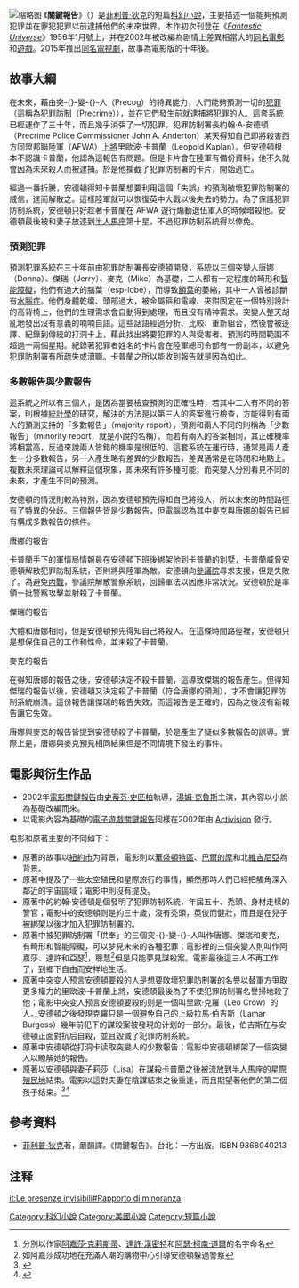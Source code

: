 {{Link style|time=2015-12-12T06:12:16+00:00}}
{{about|[[菲利普·狄克|菲利普·狄克]]的短篇小說|其改編電影|關鍵報告 (电影)|其改編遊戲|關鍵報告 (電子遊戲)|電視劇|關鍵報告 (電視劇)}}
{{noteTA
|G1=Movie
|G2=Show
}}
[[File:Fantastic_universe_195601.jpg|缩略图]]
《'''關鍵報告'''》（{{lang-en|'''''The Minority Report'''''}}）是[[菲利普·狄克|菲利普·狄克]]的短篇[[科幻小說|科幻小說]]，主要描述一個能夠預測犯罪並在罪犯犯罪以前逮捕他們的未來世界。本作初次刊登在《''[[:en:Fantastic_Universe|Fantastic Universe]]''》1956年1月號上，并在2002年被改編為剧情上差異相當大的[[少数派报告_(电影)|同名電影]]和[[關鍵報告_(電子遊戲)|遊戲]]。2015年推出[[關鍵報告_(電視劇)|同名電視劇]]，故事為電影版的十年後。

==故事大綱==
在未來，藉由突-{}-變-{}-人（Precog）的特異能力，人們能夠預測一切的[[犯罪|犯罪]]（這稱為犯罪防制（Precrime）），並在它們發生前就逮捕將犯罪的人。這套系統已經運作了三十年，而且幾乎消弭了一切犯罪。犯罪防制署長約翰‧A‧安德頓（Precrime Police Commissioner John A. Anderton）某天得知自己即將殺害西方同盟邦聯陸軍（AFWA）[[上將|上將]]里歐波‧卡普蘭（Leopold Kaplan）。但安德頓根本不認識卡普蘭，他認為這報告有問題。但是卡片會在陸軍有備份資料，他不久就會因為未來殺人而被逮捕。於是他攔截了犯罪防制署的卡片，開始逃亡。

經過一番折騰，安德頓得知卡普蘭想要利用這個「失誤」的預測破壞犯罪防制署的威信，進而解散之。這樣陸軍就可以恢復英中大戰以後失去的勢力。為了保護犯罪防制系統，安德頓只好趁著卡普蘭在 AFWA 遊行煽動退伍軍人的時候暗殺他。安德頓最後被和妻子放逐到[[半人馬座|半人馬座]]第十星，不過犯罪防制系統得以倖免。

===預測犯罪===
預測犯罪系統在三十年前由犯罪防制署長安德頓開發，系統以三個突變人唐娜（Donna）、傑瑞（Jerry）、麥克（Mike）為基礎，三人都有一定程度的畸形和[[智能障礙|智能障礙]]，他們有過大的腦葉（esp-lobe），而導致[[額葉|額葉]]的萎縮，其中一人曾被診斷有[[腦水腫|水腦症]]。他們身體乾癟、頭部過大，被金屬箍和電線、夾鉗固定在一個特別設計的高背椅上，他們的生理需求會自動得到處理，而且沒有精神需求。突變人整天胡亂地發出沒有意義的喃喃自語。這些話語經過分析、比較、重新組合，然後會被迻譯、紀錄到傳統的打洞卡上，藉此找出將要犯罪的人與受害者。預測的時間範圍不超過一兩個星期。紀錄著犯罪者姓名的卡片會在陸軍總司令部有一份副本，以避免犯罪防制署有所疏失或瀆職。卡普蘭之所以能收到報告就是因為如此。

===多數報告與少數報告===
這系統之所以有三個人，是因為當要檢查預測的正確性時，若其中二人有不同的答案，則根據[[統計學|統計學]]的研究，解決的方法是以第三人的答案進行檢查，方能得到有兩人的預測支持的「多數報告」（majority report），預測和兩人不同的則稱為「少數報告」（minority report，就是小說的名稱）。而若有兩人的答案相同，其正確機率將相當高，反過來說兩人皆錯的機率是很低的。這套系統在運行時，通常是兩人產生一分多數報告，另一人產生略有差異的少數報告，差異通常是在時間和地點上。複數未來理論可以解釋這個現象，即未來有許多種可能，而突變人分別看見不同的未來，才產生不同的預測。

安德頓的情況則較為特別，因為安德頓預先得知自己將殺人，所以未來的時間路徑有了特異的分歧。三個報告皆是少數報告，但電腦認為其中麥克與唐娜的報告已經有構成多數報告的條件。
;唐娜的報告
卡普蘭手下的軍情局情報員在安德頓下班後綁架他到卡普蘭的別墅，卡普蘭威脅安德頓解散犯罪防制系統，否則將與陸軍為敵。安德頓向[[美國參議院|參議院]]尋求支援，但是失敗了。為避免[[內戰|內戰]]，參議院解散警察系統，回歸軍法以因應非常狀況。安德頓於是率領一批警察攻擊並射殺了卡普蘭。
;傑瑞的報告
大體和唐娜相同，但是安德頓預先得知自己將殺人。在這條時間路徑裡，安德頓只是想保住自己的工作和性命，並未殺了卡普蘭。
;麥克的報告
在得知唐娜的報告之後，安德頓決定不殺卡普蘭，這導致傑瑞的報告產生。但得知傑瑞的報告以後，安德頓又決定殺了卡普蘭（符合唐娜的預測），才不會讓犯罪防制系統崩潰。這份報告讓傑瑞的報告失效，而這報告是正確的，因為之後沒有新報告讓它失效。

唐娜與麥克的報告皆提到安德頓殺了卡普蘭，於是產生了疑似多數報告的誤導。實際上是，唐娜與麥克預見相同結果但是不同情境下發生的事件。

==電影與衍生作品==
{{main|少数派报告 (电影)|關鍵報告 (電子遊戲)}}
*2002年[[電影|電影]][[少数派报告_(电影)|關鍵報告]]由[[史蒂芬·史匹柏|史蒂芬·史匹柏]]執導，[[湯姆·克魯斯|湯姆·克魯斯]]主演，其內容以小說為基礎改編而來。
*以電影內容為基礎的[[電子遊戲|電子遊戲]][[關鍵報告_(電子遊戲)|關鍵報告]]同樣在2002年由 [[Activision|Activision]] 發行。

电影和原著主要的不同如下：
*原著的故事以[[紐約市|紐約市]]为背景，電影則以[[華盛頓特區|華盛頓特區]]、[[巴爾的摩|巴爾的摩]]和北[[維吉尼亞|維吉尼亞]]為背景。
*原著中提及了一些太空殖民和星際旅行的事情，顯然那時人們已經把觸角深入鄰近的宇宙區域；電影中則沒有提及。
*原著中的約翰‧安德頓是個發明了犯罪防制系統，年屆五十、禿頭、身材走樣的警官；電影中的安德頓则是約三十歲，沒有禿頭，英俊而健壯，而且是在兒子被綁架以後才加入犯罪防制署的。
*原著中被犯罪防制署「供奉」的三個突-{}-變-{}-人叫作唐娜、傑瑞和麥克，有畸形和智能障礙，可以梦見未來的各種犯罪；電影裡的三個突變人則叫作阿嘉莎、達許和亞瑟<ref>分別以作家[[阿嘉莎·克莉斯蒂|阿嘉莎·克莉斯蒂]]、[[達許·漢密特|達許·漢密特]]和[[阿瑟·柯南·道爾|阿瑟·柯南·道爾]]的名字命名</ref>，聰慧<ref>如阿嘉莎成功地在充滿人潮的購物中心引導安德頓躲過警察</ref>但是只能夢見謀殺案。電影最後這三人不再工作了，到鄉下自由而安祥地生活。
*原著中突变人预言安德頓要殺的人是想要敗壞犯罪防制署的名譽以替軍方爭取更多權力的里歐波‧卡普蘭上將，安德頓最後為了不使犯罪防制署名譽掃地殺了他；電影中突变人预言安德頓要殺的则是一個叫里歐‧克羅（Leo Crow）的人。安德頓之後發現克羅只是一個避免自己的上級拉馬‧伯吉斯（Lamar Burgess）幾年前犯下的謀殺案被發現的计划的一部分。最後，伯吉斯在与安德頓正面對抗后自殺，並且毀滅了犯罪防制系統。
*原著中安德頓從打洞卡读取突變人的少數報告；電影中安德頓綁架了一個突變人以瞭解她的報告。
*原著以安德頓與妻子莉莎（Lisa）在謀殺卡普蘭之後被流放到[[半人馬座|半人馬座]]的[[太空移民|星際殖民地]]結束。電影以這對夫妻在陰謀結束之後重逢，而且期望著他們的第二個孩子结束。<ref>{{cite web|url=http://mason.gmu.edu/~wfetzer/fromstorytoscreen.html|title=Comparison Paper on Minority Report: "From Story to Screen"|accessdate=2007-03-25|archive-date=2012-07-04|archive-url=https://web.archive.org/web/20120704091843/http://mason.gmu.edu/~wfetzer/fromstorytoscreen.html|dead-url=no}}</ref><ref>{{cite web|author=Landrith, James|url=http://jameslandrith.com/content/view/78/44/|title=The Minority Report: In Print and On Screen|date=2004-04-12|accessdate=2007-03-25|archive-date=2015-04-02|archive-url=https://web.archive.org/web/20150402115505/http://jameslandrith.com/content/view/78/44/|dead-url=no}}</ref>

==參考資料==
*[[菲利普·狄克|菲利普·狄克]]著，嚴韻譯。《關鍵報告》。台北：一方出版。ISBN 9868040213

==注释==
{{reflist}}

[[Category:科幻小說|Category:科幻小說]]
[[Category:美國小說|Category:美國小說]]
[[Category:短篇小說|Category:短篇小說]]

[[it:Le_presenze_invisibili#Rapporto_di_minoranza|it:Le presenze invisibili#Rapporto di minoranza]]